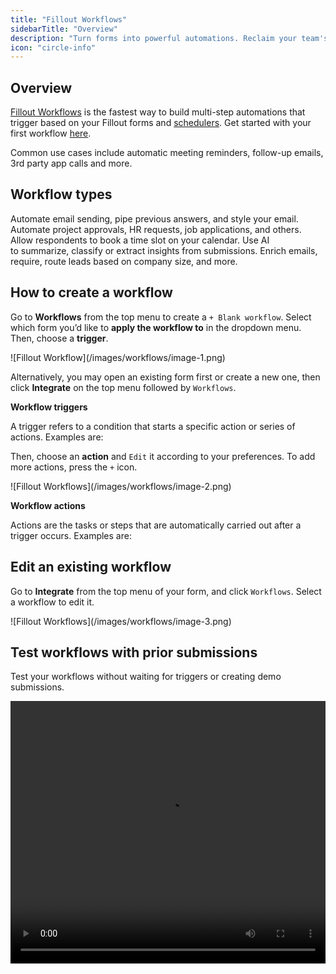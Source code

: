```yaml
---
title: "Fillout Workflows"
sidebarTitle: "Overview"
description: "Turn forms into powerful automations. Reclaim your team's time with Fillout's built-in form and scheduling workflows."
icon: "circle-info"
---
```


## Overview

[Fillout Workflows](https://www.fillout.com/workflows) is the fastest way to build multi-step automations that trigger based on your Fillout forms and [schedulers](/how-to-create-scheduling-form). Get started with your first workflow [here](https://build.fillout.com/home/workflows).

Common use cases include automatic meeting reminders, follow-up emails, 3rd party app calls and more.

## Workflow types

<CardGroup cols={2}>
  <Card title="Notifications" icon="envelope-open-text" iconType="regular" color="#FFC738" href="/custom-emails">
    Automate email sending, pipe previous answers, and style your email.
  </Card>
  <Card title="Approvals" icon="badge-check" iconType="regular" color="#FFC738" href="/approval-workflows">
    Automate project approvals, HR requests, job applications, and others.
  </Card>
  <Card title="Scheduling" icon="circle-calendar" iconType="regular" color="#FFC738" href="/scheduling-workflows">
    Allow respondents to book a time slot on your calendar.
  </Card>
  <Card title="AI" icon="robot" iconType="regular" color="#FFC738" href="/ai-workflows">
    Use AI to summarize, classify or extract insights from submissions.
  </Card>
  <Card title="Conversion Kit" icon="arrow-trend-up" iconType="regular" color="#FFC738" href="/conversion-kit-workflows">
    Enrich emails, require, route leads based on company size, and more.
  </Card>
</CardGroup>

## How to create a workflow

Go to **Workflows** from the top menu to create a `+ Blank workflow`. Select which form you’d like to **apply the workflow to** in the dropdown menu. Then, choose a **trigger**.

<Frame style={{ width: '432px' , height: '316px' }}>
  ![Fillout Workflow](/images/workflows/image-1.png)
</Frame>

Alternatively, you may open an existing form first or create a new one, then click **Integrate** on the top menu followed by `Workflows`.

**Workflow triggers**

A trigger refers to a condition that starts a specific action or series of actions. Examples are:

<CardGroup cols={2}>
  <Card title="Form submitted" icon="square-check" iconType="regular" color="#FFC738" horizontal="true">

  </Card>
  <Card title="Form abandoned" icon="file-dashed-line" iconType="regular" color="#FFC738" horizontal>

  </Card>
  <Card title="Scheduling event canceled" icon="calendar-xmark" iconType="regular" color="#FFC738" horizontal>

  </Card>
  <Card title="Event rescheduled" icon="calendar-pen" iconType="regular" color="#FFC738" horizontal>

  </Card>
  <Card title="Before event starts" icon="calendar-circle-exclamation" iconType="regular" color="#FFC738" horizontal>

  </Card>
</CardGroup>

Then, choose an **action** and `Edit` it according to your preferences. To add more actions, press the `+` icon.

<Frame>
  ![Fillout Workflows](/images/workflows/image-2.png)
</Frame>

**Workflow actions**

Actions are the tasks or steps that are automatically carried out after a trigger occurs. Examples are:

<CardGroup cols={2}>
  <Card title="Run AI (Summarize, Classify, Generate, Extract)" icon="robot" iconType="regular" color="#FFC738" horizontal="true" href="/ai-workflows">

  </Card>

  <Card title="Send Slack/Teams/Discord messages" icon="slack" iconType="regular" color="#FFC738" horizontal="true">

  </Card>
  <Card title='Delay ("wait 4 hours")' icon="clock" iconType="regular" color="#FFC738" horizontal="true" href="/delay-workflows">

  </Card>
  <Card title="Send custom emails" icon="envelope-open-text" iconType="regular" color="#FFC738" horizontal="true" href="/custom-emails">

  </Card>
  <Card title="Filter and Branch" icon="filter" iconType="regular" color="#FFC738" horizontal="true" href="/filter-branch-workflows">

  </Card>

  <Card title="Send Webhooks" icon="webhook" iconType="regular" color="#FFC738" horizontal>

  </Card>
  <Card title="Connect to Zapier (coming soon)" icon="bolt" iconType="regular" color="#FFC738" horizontal="true">

  </Card>
</CardGroup>

## Edit an existing workflow

Go to **Integrate** from the top menu of your form, and click `Workflows`. Select a workflow to edit it.

<Frame>
  ![Fillout Workflows](/images/workflows/image-3.png)
</Frame>

## Test workflows with prior submissions

Test your workflows without waiting for triggers or creating demo submissions.

<Frame>
  <video playsinline controls preload="metadata" src="https://prod-files-secure.s3.us-west-2.amazonaws.com/2a7ed980-5add-4b51-82ab-889415f57134/440f1939-5f54-4b69-bc27-27769f0947bc/testworkflow.mp4" title="video" width="100%" height="420" />
</Frame>

## 1-click automations with templates

The fastest way to get started with workflows is from a [template](https://build.fillout.com/home/workflows). These are common use cases for Fillout Workflows.

<Frame style={{ width: '624px' , height: '442px' }}>
  ![Fillout Workflow](/images/workflows/image-4.png)
</Frame>

## Monitor workflows in one place

Easily track email notifications and other workflows, with full visibility of what happened when. To view workflow runs, open your form and go to **Integrate** from the top menu. Click the `clock icon`.

<Frame>
  ![Fillout Workflows](/images/workflows/image-5.png)
</Frame>

You can also [view a single form submission](/view-responses#3adbe1475f90474fb6b76d367700bb55) and click on the `Workflows` tab. The workflow run history shows when each step occurred and if there were any issues.

<Frame style={{ width: '432px' , height: '195px' }}>
  ![Fillout Workflow](/images/workflows/image-6.png)
</Frame>

<Check>
  **Good to know:** You can have as much as 5 different workflows in one form.
</Check>

## Related articles

<CardGroup cols={3}>
  <Card title="AI Actions" icon="robot" iconType="regular" color="#FFC738" href="/ai-workflows">
    Use AI to summarize, classify or extract insights from your form submissions.
  </Card>
  <Card title="Custom email notifications" icon="envelope-open-text" iconType="regular" color="#FFC738" href="/custom-emails">
    Automate email sending, pipe previous answers, and style your email.
  </Card>
  <Card title="Scheduling actions" icon="circle-calendar" iconType="regular" color="#FFC738" href="/scheduling-workflows">
    Send reminders to yourself and other meeting hosts via email or Slack to reduce no-shows.
  </Card>
</CardGroup>
